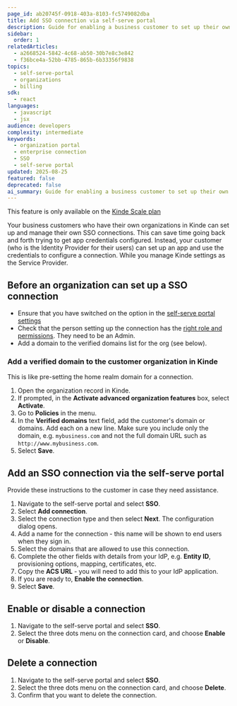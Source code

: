 ```yaml
---
page_id: ab20745f-0918-403a-8103-fc5749082dba
title: Add SSO connection via self-serve portal
description: Guide for enabling a business customer to set up their own SSO enterprise connection via the self-serve portal.
sidebar:
  order: 1
relatedArticles:
  - a2668524-5842-4c68-ab50-30b7e8c3e842
  - f36bce4a-52bb-4785-865b-6b33356f9838
topics:
  - self-serve-portal
  - organizations
  - billing
sdk:
  - react
languages:
  - javascript
  - jsx
audience: developers
complexity: intermediate
keywords:
  - organization portal
  - enterprise connection
  - SSO
  - self-serve portal
updated: 2025-08-25
featured: false
deprecated: false
ai_summary: Guide for enabling a business customer to set up their own SSO enterprise connection via the self-serve portal.
---
```


<Aside type="upgrade">

This feature is only available on the [Kinde Scale plan](https://kinde.com/pricing/)

</Aside>

Your business customers who have their own organizations in Kinde can set up and manage their own SSO connections. This can save time going back and forth trying to get app credentials configured. Instead, your customer (who is the Identity Provider for their users) can set up an app and use the credentials to configure a connection. While you manage Kinde settings as the Service Provider. 

## Before an organization can set up a SSO connection

- Ensure that you have switched on the option in the [self-serve portal settings](/build/set-up-options/self-serve-portal-for-orgs/)
- Check that the person setting up the connection has the [right role and permissions](/manage-users/roles-and-permissions/user-roles/). They need to be an Admin.
- Add a domain to the verified domains list for the org (see below).

### Add a verified domain to the customer organization in Kinde

This is like pre-setting the home realm domain for a connection.

1. Open the organization record in Kinde.
2. If prompted, in the **Activate advanced organization features** box, select **Activate**.
3. Go to **Policies** in the menu.
4. In the **Verified domains** text field, add the customer's domain or domains. Add each on a new line. Make sure you include only the domain, e.g. `mybusiness.com` and not the full domain URL such as `http://www.mybusiness.com`.
5. Select **Save**.

## Add an SSO connection via the self-serve portal

Provide these instructions to the customer in case they need assistance.

1. Navigate to the self-serve portal and select **SSO**.
2. Select **Add connection**.
3. Select the connection type and then select **Next**. The configuration dialog opens.
4. Add a name for the connection - this name will be shown to end users when they sign in.
5. Select the domains that are allowed to use this connection.
6. Complete the other fields with details from your IdP, e.g. **Entity ID**, provisioning options, mapping, certificates, etc.
7. Copy the **ACS URL** - you will need to add this to your IdP application.
8. If you are ready to, **Enable the connection**.
9. Select **Save**.

## Enable or disable a connection

1. Navigate to the self-serve portal and select **SSO**.
2. Select the three dots menu on the connection card, and choose **Enable** or **Disable**.

## Delete a connection

1. Navigate to the self-serve portal and select **SSO**.
2. Select the three dots menu on the connection card, and choose **Delete**.
3. Confirm that you want to delete the connection.
